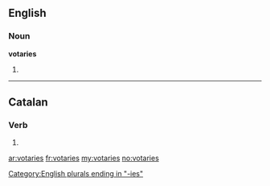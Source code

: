 ==English==

===Noun===
'''votaries'''

# {{plural of|[[votary]]}}

[[Category:English plurals ending in "-ies"]]

----

==Catalan==

===Verb===
{{head|ca|verb form}}

# {{ca-verb form of|p=2|n=sg|m=cond|votar}}

[[ar:votaries]]
[[fr:votaries]]
[[my:votaries]]
[[no:votaries]]